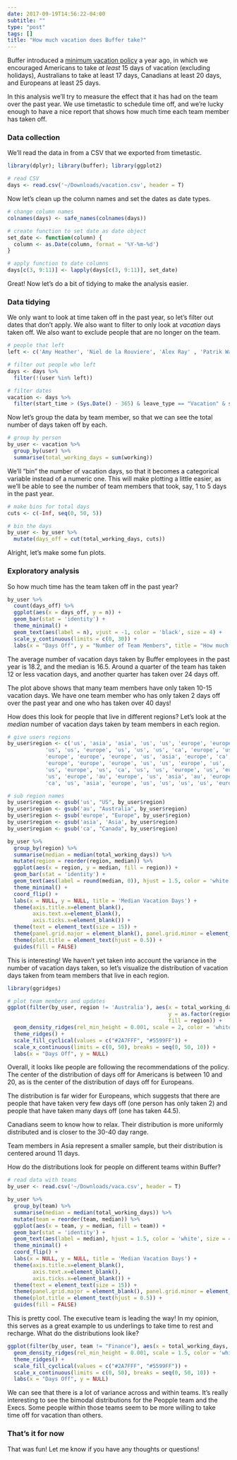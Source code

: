 ```yaml
---
date: 2017-09-19T14:56:22-04:00
subtitle: ""
type: "post"
tags: []
title: "How much vacation does Buffer take?"
---
```


Buffer introduced a [minimum vacation policy](https://open.buffer.com/minimum-vacation/) a year ago, in which we encouraged Americans to take _at least_ 15 days of vacation (excluding holidays), Australians to take at least 17 days, Canadians at least 20 days, and Europeans at least 25 days. 

In this analysis we'll try to measure the effect that it has had on the team over the past year. We use timetastic to schedule time off, and we're lucky enough to have a nice report that shows how much time each team member has taken off.

### Data collection
We'll read the data in from a CSV that we exported from timetastic.

```r
library(dplyr); library(buffer); library(ggplot2)
```

```r
# read CSV
days <- read.csv('~/Downloads/vacation.csv', header = T)
```

Now let's clean up the column names and set the dates as date types. 

```r
# change column names
colnames(days) <- safe_names(colnames(days))

# create function to set date as date object
set_date <- function(column) {
  column <- as.Date(column, format = '%Y-%m-%d')
}

# apply function to date columns
days[c(3, 9:11)] <- lapply(days[c(3, 9:11)], set_date)
```

Great! Now let's do a bit of tidying to make the analysis easier.

### Data tidying
We only want to look at time taken off in the past year, so let's filter out dates that don't apply. We also want to filter to only look at _vacation_ days taken off. We also want to exclude people that are no longer on the team.

```r
# people that left
left <- c('Amy Heather', 'Niel de la Rouviere', 'Alex Ray' , 'Patrik Ward', 'Rodolphe Dutel')

# filter out people who left
days <- days %>%
  filter(!(user %in% left))
```


```r
# filter dates
vacation <- days %>%
  filter(start_time > (Sys.Date() - 365) & leave_type == "Vacation" & status == "Authorised")
```

Now let's group the data by team member, so that we can see the total number of days taken off by each.

```r
# group by person
by_user <- vacation %>%
  group_by(user) %>%
  summarise(total_working_days = sum(working))
```

We'll "bin" the number of vacation days, so that it becomes a categorical variable instead of a numeric one. This will make plotting a little easier, as we'll be able to see the number of team members that took, say, 1 to 5 days in the past year.

```r
# make bins for total days
cuts <- c(-Inf, seq(0, 50, 5))

# bin the days
by_user <- by_user %>%
  mutate(days_off = cut(total_working_days, cuts))
```

Alright, let's make some fun plots.

### Exploratory analysis
So how much time has the team taken off in the past year?

```r
by_user %>%
  count(days_off) %>%
  ggplot(aes(x = days_off, y = n)) +
  geom_bar(stat = 'identity') +
  theme_minimal() +
  geom_text(aes(label = n), vjust = -1, color = 'black', size = 4) +
  scale_y_continuous(limits = c(0, 30)) +
  labs(x = "Days Off", y = "Number of Team Members", title = "How much time off did people take?")
```

The average number of vacation days taken by Buffer employees in the past year is 18.2, and the median is 16.5. Around a quarter of the team has taken 12 or less vacation days, and another quarter has taken over 24 days off.

The plot above shows that many team members have only taken 10-15 vacation days. We have one team member who has only taken 2 days off over the past year and one who has taken over 40 days!

How does this look for people that live in different regions? Let's look at the _median_ number of vacation days taken by team members in each region.

```r
# give users regions
by_user$region <- c('us', 'asia', 'asia', 'us', 'us', 'europe', 'europe', 'us', 'europe', 'us',
            'us', 'us', 'europe', 'us', 'us', 'us', 'ca', 'europe', 'us', 'europe',
            'europe', 'europe', 'europe', 'us', 'asia', 'europe', 'ca', 'us', 'europe', 'us',
            'europe', 'europe', 'europe', 'us', 'us', 'europe', 'us', 'us', 'europe', 'us',
            'us', 'europe', 'us', 'ca', 'us', 'us', 'europe', 'us', 'europe', 'europe',
            'us', 'europe', 'au', 'europe', 'us', 'asia', 'au', 'europe', 'europe', 'us',
            'ca', 'us', 'asia', 'europe', 'us', 'us', 'us', 'us', 'europe', 'ca', 'us')

# sub region names
by_user$region <- gsub('us', "US", by_user$region)
by_user$region <- gsub('au', "Australia", by_user$region)
by_user$region <- gsub('europe', "Europe", by_user$region)
by_user$region <- gsub('asia', 'Asia', by_user$region)
by_user$region <- gsub('ca', "Canada", by_user$region)
```

```r
by_user %>%
  group_by(region) %>%
  summarise(median = median(total_working_days)) %>%
  mutate(region = reorder(region, median)) %>%
  ggplot(aes(x = region, y = median, fill = region)) +
  geom_bar(stat = 'identity') +
  geom_text(aes(label = round(median, 0)), hjust = 1.5, color = 'white', size = 4) +
  theme_minimal() +
  coord_flip() +
  labs(x = NULL, y = NULL, title = 'Median Vacation Days') +
  theme(axis.title.x=element_blank(),
        axis.text.x=element_blank(),
        axis.ticks.x=element_blank()) +
  theme(text = element_text(size = 15)) +
  theme(panel.grid.major = element_blank(), panel.grid.minor = element_blank()) +
  theme(plot.title = element_text(hjust = 0.5)) +
  guides(fill = FALSE) 
```

This is interesting! We haven't yet taken into account the variance in the number of vacation days taken, so let's visualize the distribution of vacation days taken from team members that live in each region.

```r
library(ggridges)

# plot team members and updates
ggplot(filter(by_user, region != 'Australia'), aes(x = total_working_days, 
                                                   y = as.factor(region), 
                                                   fill = region)) +
  geom_density_ridges(rel_min_height = 0.001, scale = 2, color = 'white') +
  theme_ridges() +
  scale_fill_cyclical(values = c("#2A7FFF", "#5599FF")) +
  scale_x_continuous(limits = c(0, 50), breaks = seq(0, 50, 10)) +
  labs(x = "Days Off", y = NULL)
```

Overall, it looks like people are following the recommendations of the policy. The center of the distribution of days off for Americans is between 10 and 20, as is the center of the distribution of days off for Europeans. 

The distribution is far wider for Europeans, which suggests that there are people that have taken very few days off (one person has only taken 2) and people that have taken many days off (one has taken 44.5). 

Canadians seem to know how to relax. Their distribution is more uniformly distributed and is closer to the 30-40 day range. 

Team members in Asia represent a smaller sample, but their distribution is centered around 11 days.

How do the distributions look for people on different teams within Buffer?

```r
# read data with teams
by_user <- read.csv('~/Downloads/vaca.csv', header = T)
```

```r
by_user %>%
  group_by(team) %>%
  summarise(median = median(total_working_days)) %>%
  mutate(team = reorder(team, median)) %>%
  ggplot(aes(x = team, y = median, fill = team)) +
  geom_bar(stat = 'identity') +
  geom_text(aes(label = median), hjust = 1.5, color = 'white', size = 4) +
  theme_minimal() +
  coord_flip() +
  labs(x = NULL, y = NULL, title = 'Median Vacation Days') +
  theme(axis.title.x=element_blank(),
        axis.text.x=element_blank(),
        axis.ticks.x=element_blank()) +
  theme(text = element_text(size = 15)) +
  theme(panel.grid.major = element_blank(), panel.grid.minor = element_blank()) +
  theme(plot.title = element_text(hjust = 0.5)) +
  guides(fill = FALSE) 
```

This is pretty cool. The executive team is leading the way! In my opinion, this serves as a great example to us underlings to take time to rest and recharge. What do the distributions look like?

```r
ggplot(filter(by_user, team != "Finance"), aes(x = total_working_days, y = team, fill = team)) +
  geom_density_ridges(rel_min_height = 0.001, scale = 1.5, color = 'white') +
  theme_ridges() +
  scale_fill_cyclical(values = c("#2A7FFF", "#5599FF")) +
  scale_x_continuous(limits = c(0, 50), breaks = seq(0, 50, 10)) +
  labs(x = "Days Off", y = NULL)
```

We can see that there is a lot of variance across and within teams. It's really interesting to see the bimodal distributions for the Peopple team and the Execs. Some people within those teams seem to be more willing to take time off for vacation than others. 

### That's it for now
That was fun! Let me know if you have any thoughts or questions!